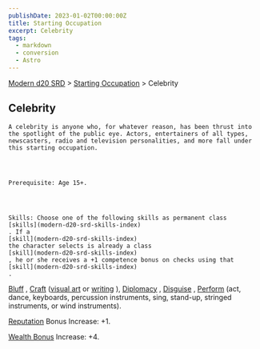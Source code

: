 ```yaml
---
publishDate: 2023-01-02T00:00:00Z
title: Starting Occupation
excerpt: Celebrity
tags:
  - markdown
  - conversion
  - Astro
---
```


[Modern d20 SRD](/#modernD20) > [Starting Occupation](modern-d20-srd-starting-occupation-index) > Celebrity

## Celebrity




    A celebrity is anyone who, for whatever reason, has been thrust into the spotlight of the public eye. Actors, entertainers of all types, newscasters, radio and television personalities, and more fall under this starting occupation.




    Prerequisite: Age 15+.




    Skills: Choose one of the following skills as permanent class
    [skills](modern-d20-srd-skills-index)
    . If a
    [skill](modern-d20-srd-skills-index)
    the character selects is already a class
    [skill](modern-d20-srd-skills-index)
    , he or she receives a +1 competence bonus on checks using that
    [skill](modern-d20-srd-skills-index)
    .

[Bluff](modern-d20-srd-skills-bluff)
,
[Craft](modern-d20-srd-skills-craft)
([visual art](modern-d20-srd-skills-craft-visual-art)
or
[writing](modern-d20-srd-skills-craft-writing)
),
[Diplomacy](modern-d20-srd-skills-diplomacy)
,
[Disguise](modern-d20-srd-skills-disguise)
,
[Perform](modern-d20-srd-skills-perform)
(act, dance,
keyboards, percussion instruments, sing, stand-up, stringed instruments, or
wind instruments).

[Reputation](modern-d20-srd-reputation-index)
Bonus Increase: +1.

[Wealth Bonus](modern-d20-srd-wealth-wealth-bonus)
Increase: +4.
